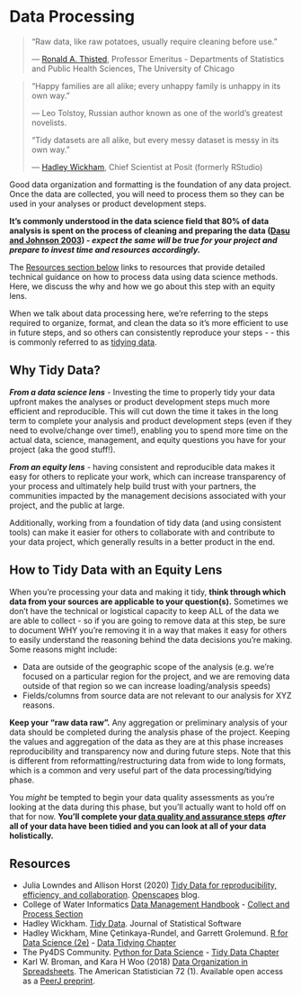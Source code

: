 # Data Processing

> "Raw data, like raw potatoes, usually require cleaning before use."
>
> — [Ronald A. Thisted](https://stat.uchicago.edu/people/profile/ronald-a-thisted/), Professor Emeritus - Departments of Statistics and Public Health Sciences, The University of Chicago

> "Happy families are all alike; every unhappy family is unhappy in its own way.”
>
> — Leo Tolstoy, Russian author known as one of the world’s greatest novelists.
>
> “Tidy datasets are all alike, but every messy dataset is messy in its own way.”
>
> — [Hadley Wickham](https://hadley.nz/), Chief Scientist at Posit (formerly RStudio)

Good data organization and formatting is the foundation of any data project. Once the data are collected, you will need to process them so they can be used in your analyses or product development steps.

::: callout-important
**It’s commonly understood in the data science field that 80% of data analysis is spent on the process of cleaning and preparing the data ([Dasu and Johnson 2003](https://onlinelibrary.wiley.com/doi/book/10.1002/0471448354)) - *expect the same will be true for your project and prepare to invest time and resources accordingly.***
:::

The [Resources section below](https://cawaterboarddatacenter.github.io/equity-data-handbook/collect-process/process.html#resources) links to resources that provide detailed technical guidance on how to process data using data science methods. Here, we discuss the why and how we go about this step with an equity lens.

When we talk about data processing here, we're referring to the steps required to organize, format, and clean the data so it's more efficient to use in future steps, and so others can consistently reproduce your steps - - this is commonly referred to as [tidying data](https://r4ds.hadley.nz/data-tidy).

## Why Tidy Data?

***From a data science lens*** - Investing the time to properly tidy your data upfront makes the analyses or product development steps much more efficient and reproducible. This will cut down the time it takes in the long term to complete your analysis and product development steps (even if they need to evolve/change over time!), enabling you to spend more time on the actual data, science, management, and equity questions you have for your project (aka the good stuff!).

***From an equity lens*** - having consistent and reproducible data makes it easy for others to replicate your work, which can increase transparency of your process and ultimately help build trust with your partners, the communities impacted by the management decisions associated with your project, and the public at large.

Additionally, working from a foundation of tidy data (and using consistent tools) can make it easier for others to collaborate with and contribute to your data project, which generally results in a better product in the end.

## How to Tidy Data with an Equity Lens

When you're processing your data and making it tidy, **think through which data from your sources are applicable to your question(s).** Sometimes we don't have the technical or logistical capacity to keep ALL of the data we are able to collect - so if you are going to remove data at this step, be sure to document WHY you're removing it in a way that makes it easy for others to easily understand the reasoning behind the data decisions you're making. Some reasons might include:

-   Data are outside of the geographic scope of the analysis (e.g. we're focused on a particular region for the project, and we are removing data outside of that region so we can increase loading/analysis speeds)
-   Fields/columns from source data are not relevant to our analysis for XYZ reasons.

**Keep your "raw data raw".** Any aggregation or preliminary analysis of your data should be completed during the analysis phase of the project. Keeping the values and aggregation of the data as they are at this phase increases reproducibility and transparency now and during future steps. Note that this is different from reformatting/restructuring data from wide to long formats, which is a common and very useful part of the data processing/tidying phase.

You *might* be tempted to begin your data quality assessments as you're looking at the data during this phase, but you'll actually want to hold off on that for now. **You'll complete your [data quality and assurance steps](https://cawaterboarddatacenter.github.io/equity-data-handbook/assure-analyze/qaqc.html)** ***after*** **all of your data have been tidied and you can look at all of your data holistically.**

## Resources

-   Julia Lowndes and Allison Horst (2020) [Tidy Data for reproducibility, efficiency, and collaboration](https://www.openscapes.org/blog/2020/10/12/tidy-data/). [Openscapes](https://www.openscapes.org/) blog.
-   College of Water Informatics [Data Management Handbook](https://www.waterboards.ca.gov/resources/oima/cowi/data_management_handbook.html) - [Collect and Process Section](https://www.waterboards.ca.gov/resources/oima/cowi/data_management_handbook.html#collect_process)
-   Hadley Wickham. [Tidy Data](https://vita.had.co.nz/papers/tidy-data.pdf). Journal of Statistical Software
-   Hadley Wickham, Mine Çetinkaya-Rundel, and Garrett Grolemund. [R for Data Science (2e)](https://r4ds.hadley.nz/) - [Data Tidying Chapter](https://r4ds.hadley.nz/data-tidy)
-   The Py4DS Community. [Python for Data Science](https://aeturrell.github.io/python4DS/welcome.html#) - [Tidy Data Chapter](https://aeturrell.github.io/python4DS/data-tidy.html)
-   Karl W. Broman, and Kara H Woo (2018) [Data Organization in Spreadsheets](https://www.tandfonline.com/doi/full/10.1080/00031305.2017.1375989). The American Statistician 72 (1). Available open access as a [PeerJ preprint](https://peerj.com/preprints/3183/).
